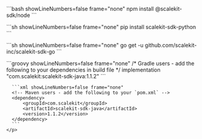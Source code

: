 
<Tabs>
  <TabItem label="Nodejs">
    <p>
      ```bash showLineNumbers=false frame="none"
      npm install @scalekit-sdk/node
      ```
    </p>
  </TabItem>
   <TabItem label="Python">
    <p>
      ```sh showLineNumbers=false frame="none"
      pip install scalekit-sdk-python
      ```
    </p>
  </TabItem>
  <TabItem label="Golang">
    <p>
      ```sh showLineNumbers=false frame="none"
      go get -u github.com/scalekit-inc/scalekit-sdk-go
      ```
    </p>
  </TabItem>
   <TabItem label="Java">
    <p>
      ```groovy showLineNumbers=false frame="none"
      /* Gradle users - add the following to your dependencies in build file */
      implementation "com.scalekit:scalekit-sdk-java:1.1.2"
      ```

      ```xml showLineNumbers=false frame="none"
      <!-- Maven users - add the following to your `pom.xml` -->
      <dependency>
          <groupId>com.scalekit</groupId>
          <artifactId>scalekit-sdk-java</artifactId>
          <version>1.1.2</version>
      </dependency>
      ```
    </p>
  </TabItem>
</Tabs>
